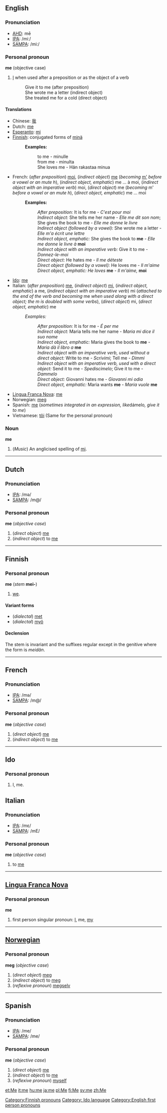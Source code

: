 ==English==
===Pronunciation===
*[[w:AHD|AHD]]: mē
*[[w:IPA|IPA]]: /miː/
*[[w:SAMPA|SAMPA]]: /mi:/

===Personal pronoun===
'''me''' (objective case)
#[[I]] when used after a preposition or as the object of a verb
#:Give it to me (after preposition)
#:She wrote me a letter (indirect object)
#:She treated me for a cold (direct object)

====Translations====
*Chinese: [[我]]
*Dutch: [[#Dutch|me]]
*[[Esperanto]]: [[mi]]
*[[Finnish]]: conjugated forms of [[minä]]
*:'''Examples:'''
*::to me - minulle
*::from me - minulta
*::She loves me - Hän rakastaa minua
*French: (''after preposition'') [[moi]], (''indirect object'') [[#French|me]] (''becoming'' [[m']] ''before a vowel or an mute h''), (''indirect object, emphatic'') me ... à moi, (''indirect object with an imperative verb'') moi, (''direct object'') me (''becoming'' m' ''before a vowel or an mute h''), (''direct object, emphatic'') me ... moi
*:'''Examples:'''
*::''After preposition:'' It is for me - ''C'est pour moi''
*::''Indirect object:'' She tells me her name - ''Elle me dit son nom''; She gives the book to me - ''Elle me donne le livre''
*::''Indirect object (followed by a vowel):'' She wrote me a letter - ''Elle m'a écrit une lettre''
*::''Indirect object, emphatic:'' She gives the book to '''me''' - ''Elle me donne le livre à'' '''moi'''
*::''Indirect object with an imperative verb:'' Give it to me - ''Donnez-le-moi''
*::''Direct object:'' He hates me - ''Il me déteste''
*::''Direct object (followed by a vowel):'' He loves me - ''Il m'aime''
*::''Direct object, emphatic:'' ''He loves'' '''me''' - ''Il m'aime,'' '''moi'''
*[[Ido]]: [[me]]
*Italian: (''after preposition'') [[#Italian|me]], (''indirect object'') [[mi]], (''indirect object, emphatic'') a me, (''indirect object with an imperative verb'') mi (''attached to the end of the verb and becoming'' me ''when used along with a direct object; the m is doubled with some verbs''), (''direct object'') mi, (''direct object, emphatic'') me
*:''Examples:''
*::''After preposition:'' It is for me - ''É per me''
*::''Indirect object:'' Maria tells me her name - ''Maria mi dice il suo nome''
*::''Indirect object, emphatic:'' Maria gives the book to '''me''' - ''Maria dà il libro a'' '''me'''
*::''Indirect object with an imperative verb, used without a direct object:'' Write to me - ''Scrivimi''; Tell me - ''Dimmi''
*::''Indirect object with an imperative verb, used with a direct object:'' Send it to me - ''Spediscimelo''; Give it to me - ''Dammelo''
*::''Direct object:'' Giovanni hates me - ''Giovanni mi odia''
*::''Direct object, emphatic:'' Maria wants '''me''' - ''Maria vuole'' '''me'''
*[[Lingua Franca Nova]]: [[me]]
*Norwegian: [[meg]]
*Spanish: [[#Spanish|me]] (''sometimes integrated in an expression, like ''dámelo'', give it to me'')
*Vietnamese: [[tôi]] (Same for the personal pronoun)

===Noun===
'''me'''

#(''Music'') An anglicised spelling of [[mi]].

----
==Dutch==
===Pronunciation===
*[[w:IPA|IPA]]: /mə/
*[[w:SAMPA|SAMPA]]: /m@/

===Personal pronoun===
'''me''' (''objective case'')

#(''direct object'') [[#English|me]]
#(''indirect object'') to [[#English|me]]


----

==Finnish==

===Personal pronoun===
'''me''' (''stem'' '''mei-''')

# [[we]].

====Variant forms====
*(''dialectal'') [[met#Finnish|met]]
*(''dialectal'') [[myö]]

====Declension====
The stem is invariant and the suffixes regular except in the genitive where the form is ''meidän''.

[[Category:Finnish pronouns]]
----

==French==
===Pronunciation===
*[[w:IPA|IPA]]: /mə/
*[[w:SAMPA|SAMPA]]: /m@/

===Personal pronoun===
'''me''' (''objective case'')

#(''direct object'') [[#English|me]]
#(''indirect object'') to [[#English|me]]

----

==Ido==
===Personal pronoun===
# I, me.
[[Category: Ido language]]

==Italian==
===Pronunciation===
*[[w:IPA|IPA]]: /mε/
*[[w:SAMPA|SAMPA]]: /mE/

===Personal pronoun===
'''me''' (''objective case'')

#to [[#English|me]]

----

==[[Lingua Franca Nova]]==
===Personal pronoun===
'''me'''

# first person singular pronoun: [[I]], me, [[my]]

----

==[[Norwegian]]==
===Personal pronoun===
'''meg''' (''objective case'')

#(''direct object'') [[#Norwegian|meg]]
#(''indirect object'') to [[#Norwegian|meg]]
#(''reflexive pronoun'') [[megselv]]

----

==Spanish==
===Pronunciation===
*[[w:IPA|IPA]]: /me/
*[[w:SAMPA|SAMPA]]: /me/

===Personal pronoun===
'''me''' (''objective case'')

#(''direct object'') [[#English|me]]
#(''indirect object'') to [[#English|me]]
#(''reflexive pronoun'') [[myself]]

[[Category:English first person pronouns]]

[[et:Me]]
[[it:me]]
[[hu:me]]
[[ja:me]]
[[pl:Me]]
[[fi:Me]]
[[sv:me]]
[[zh:Me]]